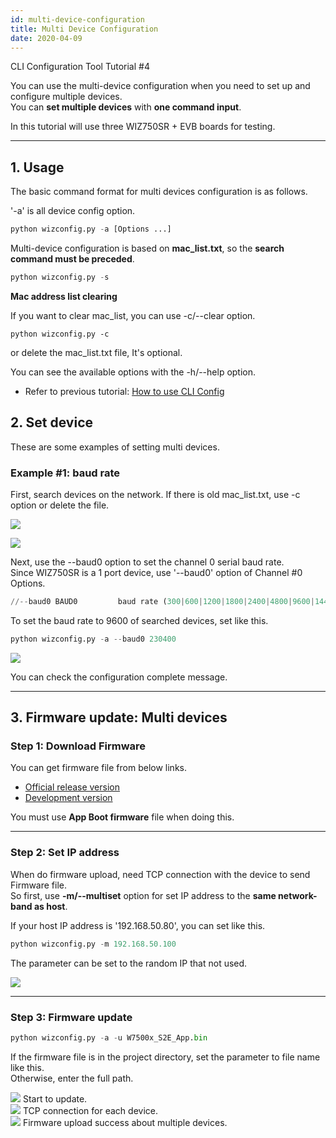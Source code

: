 ```yaml
---
id: multi-device-configuration
title: Multi Device Configuration
date: 2020-04-09
---
```


CLI Configuration Tool Tutorial #4

You can use the multi-device configuration when you need to set up and configure multiple devices.  
You can **set multiple devices** with **one command input**.

In this tutorial will use three WIZ750SR + EVB boards for testing.

-----

## 1. Usage

The basic command format for multi devices configuration is as follows.

'-a' is all device config option.

``` python
python wizconfig.py -a [Options ...]
```

Multi-device configuration is based
on **mac\_list.txt**, so the **search command must be preceded**.

``` python
python wizconfig.py -s
```

**Mac address list clearing**  

If you want to clear mac\_list, you can use -c/--clear option.

```
python wizconfig.py -c
```

or delete the mac\_list.txt file, It's optional.

You can see the available options with the -h/--help option.

  - Refer to previous tutorial: [How to use CLI Config](./How-to-use-CLI-Config-Tool.md) 

## 2. Set device

These are some examples of setting multi devices.

### Example #1: baud rate

First, search devices on the network. If there is old mac\_list.txt, use -c option or delete the file.

![](/img/products/wiz750sr/clitool/multi/01.clear.png)

![](/img/products/wiz750sr/clitool/multi/02.search.png)

Next, use the --baud0 option to set the channel 0 serial baud rate.  
Since WIZ750SR is a 1 port device, use '--baud0' option of Channel \#0
Options.

``` python
//--baud0 BAUD0         baud rate (300|600|1200|1800|2400|4800|9600|14400|19200|28800|38400|57600|115200|230400)//
```

To set the baud rate to 9600 of searched devices, set like this.

``` python
python wizconfig.py -a --baud0 230400
```

![](/img/products/wiz750sr/clitool/multi/multi_setbaud.png)

You can check the configuration complete message.

-----

## 3. Firmware update: Multi devices

### Step 1: Download Firmware

You can get firmware file from below links.  

  - [Official release version](https://github.com/Wiznet/WIZ750SR/releases)
  - [Development version](https://github.com/Wiznet/WIZ750SR/tree/master/Projects/S2E_App/bin)

You must use **App Boot firmware** file when doing this.

-----

### Step 2: Set IP address

When do firmware upload, need TCP connection with the device to send Firmware file.  
So first, use **-m/--multiset** option for set IP address to the **same network-band as host**.

If your host IP address is '192.168.50.80', you can set like this.

``` python
python wizconfig.py -m 192.168.50.100
```

The parameter can be set to the random IP that not used.

![](/img/products/wiz750sr/clitool/multi/multi_fw_m.png)

-----

### Step 3: Firmware update

``` python
python wizconfig.py -a -u W7500x_S2E_App.bin
```

If the firmware file is in the project directory, set the parameter to file name like this.  
Otherwise, enter the full path.

![](/img/products/wiz750sr/clitool/multi/multi_fw_1.png) Start to update.  
![](/img/products/wiz750sr/clitool/multi/multi_fw_2.png) TCP connection for
each device.  
![](/img/products/wiz750sr/clitool/multi/multi_fw_3.png) Firmware upload
success about multiple devices.
